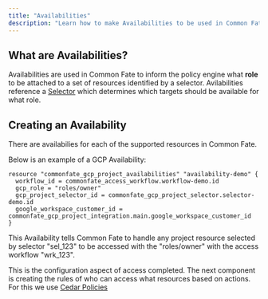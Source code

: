 ```yaml
---
title: "Availabilities"
description: "Learn how to make Availabilities to be used in Common Fate."
---
```


## What are Availabilities?

Availabilities are used in Common Fate to inform the policy engine what **role** to be attached to a set of resources identified by a selector. Avilabilities reference a [Selector](/config/selectors) which determines which targets should be available for what role.

## Creating an Availability

There are availabilies for each of the supported resources in Common Fate.

Below is an example of a GCP Availability:

```hcl workflow.tf
resource "commonfate_gcp_project_availabilities" "availability-demo" {
  workflow_id = commonfate_access_workflow.workflow-demo.id
  gcp_role = "roles/owner"
  gcp_project_selector_id = commonfate_gcp_project_selector.selector-demo.id
  google_workspace_customer_id = commonfate_gcp_project_integration.main.google_workspace_customer_id
}
```

This Availability tells Common Fate to handle any project resource selected by selector "sel_123" to be accessed with the "roles/owner" with the access workflow "wrk_123".

This is the configuration aspect of access completed. The next component is creating the rules of who can access what resources based on actions. For this we use [Cedar Policies](https://www.cedarpolicy.com/en)
